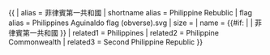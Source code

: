 {{ {{{1<noinclude>|country showdata</noinclude>}}}
| alias = 菲律賓第一共和國
| shortname alias = Philippine Rebublic
| flag alias = Philippines Aguinaldo flag (obverse).svg
| size = {{{size|}}}
| name = {{#if: {{{name|}}} | {{{name|}}} | 菲律賓第一共和國 }}
<noinclude>
| related1 = Philippines
| related2 = Philippine Commonwealth
| related3 = Second Philippine Republic
</noinclude>
}}